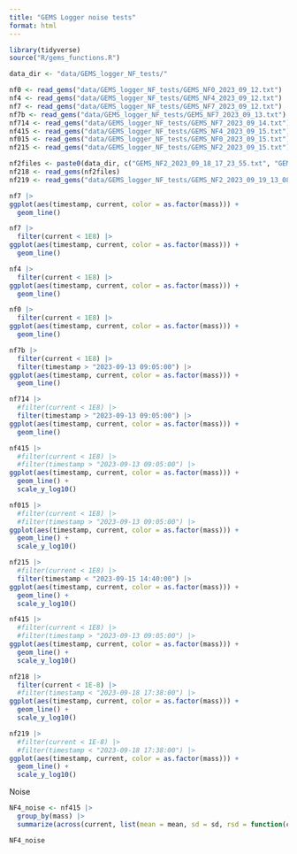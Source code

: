 ---
title: "GEMS Logger noise tests"
format: html
---

```{r}
library(tidyverse)
source("R/gems_functions.R")

data_dir <- "data/GEMS_logger_NF_tests/"
```


```{r}
nf0 <- read_gems("data/GEMS_logger_NF_tests/GEMS_NF0_2023_09_12.txt")
nf4 <- read_gems("data/GEMS_logger_NF_tests/GEMS_NF4_2023_09_12.txt")
nf7 <- read_gems("data/GEMS_logger_NF_tests/GEMS_NF7_2023_09_12.txt")
nf7b <- read_gems("data/GEMS_logger_NF_tests/GEMS_NF7_2023_09_13.txt")
nf714 <- read_gems("data/GEMS_logger_NF_tests/GEMS_NF7_2023_09_14.txt")
nf415 <- read_gems("data/GEMS_logger_NF_tests/GEMS_NF4_2023_09_15.txt")
nf015 <- read_gems("data/GEMS_logger_NF_tests/GEMS_NF0_2023_09_15.txt")
nf215 <- read_gems("data/GEMS_logger_NF_tests/GEMS_NF2_2023_09_15.txt")

nf2files <- paste0(data_dir, c("GEMS_NF2_2023_09_18_17_23_55.txt", "GEMS_NF2_2023_09_18_23_24_00.txt", "GEMS_NF2_2023_09_19_05_24_03.txt"))
nf218 <- read_gems(nf2files)
nf219 <- read_gems("data/GEMS_logger_NF_tests/GEMS_NF2_2023_09_19_13_08_27.txt")
```

```{r}
nf7 |> 
ggplot(aes(timestamp, current, color = as.factor(mass))) +
  geom_line()
```

```{r}
nf7 |> 
  filter(current < 1E8) |> 
ggplot(aes(timestamp, current, color = as.factor(mass))) +
  geom_line()
```

```{r}
nf4 |> 
  filter(current < 1E8) |> 
ggplot(aes(timestamp, current, color = as.factor(mass))) +
  geom_line()
```

```{r}
nf0 |> 
  filter(current < 1E8) |> 
ggplot(aes(timestamp, current, color = as.factor(mass))) +
  geom_line()
```

```{r}
nf7b |> 
  filter(current < 1E8) |>
  filter(timestamp > "2023-09-13 09:05:00") |> 
ggplot(aes(timestamp, current, color = as.factor(mass))) +
  geom_line()
```

```{r}
nf714 |> 
  #filter(current < 1E8) |>
  filter(timestamp > "2023-09-13 09:05:00") |> 
ggplot(aes(timestamp, current, color = as.factor(mass))) +
  geom_line()
```

```{r}
nf415 |> 
  #filter(current < 1E8) |>
  #filter(timestamp > "2023-09-13 09:05:00") |> 
ggplot(aes(timestamp, current, color = as.factor(mass))) +
  geom_line() +
  scale_y_log10()
```

```{r}
nf015 |> 
  #filter(current < 1E8) |>
  #filter(timestamp > "2023-09-13 09:05:00") |> 
ggplot(aes(timestamp, current, color = as.factor(mass))) +
  geom_line() +
  scale_y_log10()
```

```{r}
nf215 |> 
  #filter(current < 1E8) |>
  filter(timestamp < "2023-09-15 14:40:00") |> 
ggplot(aes(timestamp, current, color = as.factor(mass))) +
  geom_line() +
  scale_y_log10()
```

```{r}
nf415 |> 
  #filter(current < 1E8) |>
  #filter(timestamp > "2023-09-13 09:05:00") |> 
ggplot(aes(timestamp, current, color = as.factor(mass))) +
  geom_line() +
  scale_y_log10()
```


```{r}
nf218 |> 
  filter(current < 1E-8) |>
  #filter(timestamp < "2023-09-18 17:38:00") |> 
ggplot(aes(timestamp, current, color = as.factor(mass))) +
  geom_line() +
  scale_y_log10()
```

```{r}
nf219 |> 
  #filter(current < 1E-8) |>
  #filter(timestamp < "2023-09-18 17:38:00") |> 
ggplot(aes(timestamp, current, color = as.factor(mass))) +
  geom_line() +
  scale_y_log10()
```
Noise 

```{r}
NF4_noise <- nf415 |> 
  group_by(mass) |> 
  summarize(across(current, list(mean = mean, sd = sd, rsd = function(current) sd(current) / mean(current))))

NF4_noise
```

